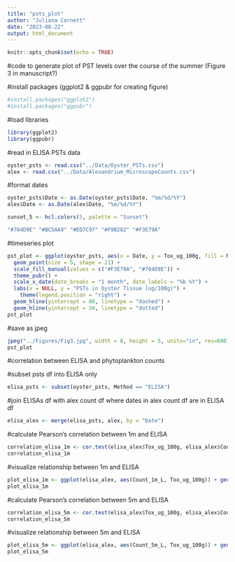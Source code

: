 ```yaml
---
title: "psts_plot"
author: "Juliana Cornett"
date: "2023-08-22"
output: html_document
---
```


```r
knitr::opts_chunk$set(echo = TRUE)
```

#code to generate plot of PST levels over the course of the summer (Figure 3 in manuscript?)

#install packages (ggplot2 & ggpubr for creating figure)

```r
#install.packages("ggplot2")
#install.packages("ggpubr")
```

#load libraries

```r
library(ggplot2)
library(ggpubr)
```

#read in ELISA PSTs data

```r
oyster_psts <- read.csv("../Data/Oyster_PSTs.csv")
alex <- read.csv("../Data/Alexandrium_MicroscopeCounts.csv")
```

#format dates

```r
oyster_psts$Date <- as.Date(oyster_psts$Date, "%m/%d/%Y")
alex$Date <- as.Date(alex$Date, "%m/%d/%Y")
```

```r
sunset_5 <- hcl.colors(5, palette = "Sunset")
```

```r
"#704D9E" "#BC5AA9" "#ED7C97" "#F9B282" "#F3E79A"
```

#timeseries plot 

```r
pst_plot <- ggplot(oyster_psts, aes(x = Date, y = Tox_ug_100g, fill = Method)) +
  geom_point(size = 5, shape = 21) +
  scale_fill_manual(values = c("#F3E79A", "#704D9E")) +
  theme_pubr() +
  scale_x_date(date_breaks = "1 month", date_labels = "%b %Y") +
  labs(x = NULL, y = "PSTs in Oyster Tissue (ug/100g)") +
    theme(legend.position = "right") +
  geom_hline(yintercept = 80, linetype = "dashed") +
  geom_hline(yintercept = 34, linetype = "dotted")
pst_plot
```

#save as jpeg

```r
jpeg("../Figures/Fig3.jpg", width = 8, height = 5, units="in", res=600)
pst_plot
```

#correlation between ELISA and phytoplankton counts

#subset psts df into ELISA only

```r
elisa_psts <- subset(oyster_psts, Method == "ELISA")
```

#join ELISAs df with alex count df where dates in alex count df are in ELISA df

```r
elisa_alex <- merge(elisa_psts, alex, by = "Date")
```

#calculate Pearson's correlation between 1m and ELISA

```r
correlation_elisa_1m <- cor.test(elisa_alex$Tox_ug_100g, elisa_alex$Count_1m_L, method = "pearson")
correlation_elisa_1m
```

#visualize relationship between 1m and ELISA

```r
plot_elisa_1m <- ggplot(elisa_alex, aes(Count_1m_L, Tox_ug_100g)) + geom_point() + geom_smooth(method = "lm") + theme_pubr()
plot_elisa_1m
```

#calculate Pearson's correlation between 5m and ELISA

```r
correlation_elisa_5m <- cor.test(elisa_alex$Tox_ug_100g, elisa_alex$Count_5m_L, method = "pearson")
correlation_elisa_5m
```

#visualize relationship between 5m and ELISA

```r
plot_elisa_5m <- ggplot(elisa_alex, aes(Count_5m_L, Tox_ug_100g)) + geom_point() + geom_smooth(method = "lm") + theme_pubr()
plot_elisa_5m
```
